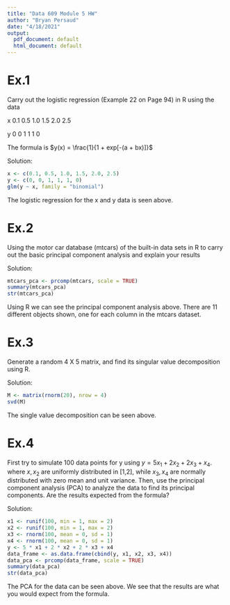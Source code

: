 ---
title: "Data 609 Module 5 HW"
author: "Bryan Persaud"
date: "4/18/2021"
output:
  pdf_document: default
  html_document: default
---

# Ex.1

Carry out the logistic regression (Example 22 on Page 94) in R using the data

x 0.1 0.5 1.0 1.5 2.0 2.5

y 0 0 1 1 1 0 

The formula is $y(x) =  \frac{1}{1 + exp[-(a + bx)]}$

Solution:

```{r}
x <- c(0.1, 0.5, 1.0, 1.5, 2.0, 2.5)
y <- c(0, 0, 1, 1, 1, 0)
glm(y ~ x, family = "binomial")
```

The logistic regression for the x and y data is seen above.

# Ex.2

Using the motor car database (mtcars) of the built-in data sets in R to carry out the basic principal component analysis and explain your results

Solution:

```{r}
mtcars_pca <- prcomp(mtcars, scale = TRUE)
summary(mtcars_pca)
str(mtcars_pca)
```

Using R we can see the principal component analysis above. There are 11 different objects shown, one for each column in the mtcars dataset. 

# Ex.3

Generate a random 4 X 5 matrix, and find its singular value decomposition using R.

Solution:

```{r}
M <- matrix(rnorm(20), nrow = 4)
svd(M)
```

The single value decomposition can be seen above.

# Ex.4

First try to simulate 100 data points for y using $y = 5 x_{1} + 2 x_{2} + 2 x_{3} +  x_{4}.$ where $x, x_{2}$ are uniformly distributed in [1,2], while $x_{3} , x_{4}$ are normally distributed with zero mean and unit variance. Then, use the principal component analysis (PCA) to analyze the data to find its principal components. Are the results expected from the formula?

Solution:

```{r}
x1 <- runif(100, min = 1, max = 2)
x2 <- runif(100, min = 1, max = 2)
x3 <- rnorm(100, mean = 0, sd = 1)
x4 <- rnorm(100, mean = 0, sd = 1)
y <- 5 * x1 + 2 * x2 + 2 * x3 + x4
data_frame <- as.data.frame(cbind(y, x1, x2, x3, x4))
data_pca <- prcomp(data_frame, scale = TRUE)
summary(data_pca)
str(data_pca)
```

The PCA for the data can be seen above. We see that the results are what you would expect from the formula.